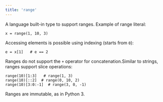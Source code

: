 ```yaml
---
title: 'range'
---
```



A language built-in type to support ranges. Example of range literal:  

```
x = range(1, 10, 3)
```

Accessing elements is possible using indexing (starts from `0`):  

```
e = x[1]   # e == 2
```

Ranges do not support the `+` operator for concatenation.Similar to strings, ranges support slice operations:

```
range(10)[1:3]   # range(1, 3)
range(10)[::2]  # range(0, 10, 2)
range(10)[3:0:-1]  # range(3, 0, -1)
```

Ranges are immutable, as in Python 3.